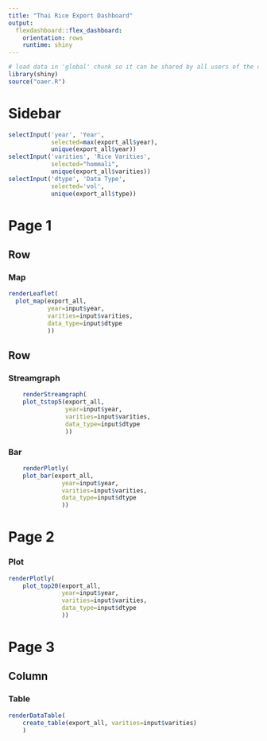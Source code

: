 ```yaml
---
title: "Thai Rice Export Dashboard"
output: 
  flexdashboard::flex_dashboard:
    orientation: rows
    runtime: shiny
---
```


```r
# load data in 'global' chunk so it can be shared by all users of the dashboard
library(shiny)
source("oaer.R")
```

Sidebar {.sidebar}
=====================================

```r
selectInput('year', 'Year',
            selected=max(export_all$year),
            unique(export_all$year))
selectInput('varities', 'Rice Varities',
            selected="hommali",
            unique(export_all$varities))
selectInput('dtype', 'Data Type',
            selected='vol', 
            unique(export_all$type))
```

Page 1
=====================================  
Row {data-height=500}
-------------------------------------

### Map

```r
renderLeaflet(
  plot_map(export_all,
           year=input$year,
           varities=input$varities,
           data_type=input$dtype
           ))
```

Row {data-height=500}
-------------------------------------

### Streamgraph

```r
    renderStreamgraph(
    plot_tstop5(export_all,
                year=input$year,
                varities=input$varities,
                data_type=input$dtype
                ))
```

### Bar

```r
    renderPlotly(
    plot_bar(export_all,
               year=input$year,
               varities=input$varities,
               data_type=input$dtype
               ))
```

Page 2
=====================================
### Plot
```r
renderPlotly(
    plot_top20(export_all,
               year=input$year,
               varities=input$varities,
               data_type=input$dtype
               ))
```

Page 3
=====================================
Column
-----------------------------------------------------------------------
### Table
```r
renderDataTable(
    create_table(export_all, varities=input$varities)
    )
```